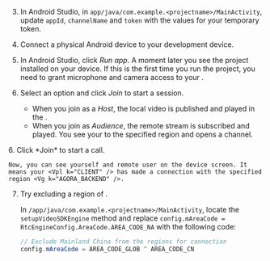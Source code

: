 <PlatformWrapper platform="android">

3. In Android Studio, in `app/java/com.example.<projectname>/MainActivity`, update `appId`, `channelName` and `token` with the values for your temporary token.

4. Connect a physical Android device to your development device.

5. In Android Studio, click *Run app*. A moment later you see the project installed on your device.
   If this is the first time you run the project, you need to grant microphone and camera access to your <Vpl k="CLIENT" />.
<ProductWrapper notAllowed="video-calling">

6. Select an option and click *Join* to start a session. 

    * When you join as a *Host*, the local video is published and played in the <Vpl k="CLIENT" />. 
    * When you join as *Audience*, the remote stream is subscribed and played.
    You see your <Vpl k="CLIENT" /> to the specified region <Vg k="AGORA_BACKEND" /> and opens a channel.

</ProductWrapper>
<ProductWrapper product="video-calling">
6. Click *Join* to start a call.

    Now, you can see yourself and remote user on the device screen. It means your <Vpl k="CLIENT" /> has made a connection with the specified region <Vg k="AGORA_BACKEND" />.
</ProductWrapper>

7. Try excluding a region of <Vg k="AGORA_BACKEND" />.

    In `/app/java/com.example.<projectname>/MainActivity`, locate the `setupVideoSDKEngine` method and replace `config.mAreaCode = RtcEngineConfig.AreaCode.AREA_CODE_NA` with the following code:

    ```java
    // Exclude Mainland China from the regions for connection
    config.mAreaCode = AREA_CODE_GLOB ^ AREA_CODE_CN
    ```
</PlatformWrapper>

